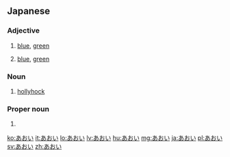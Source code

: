 ==Japanese==

===Adjective===
{{ja-adj|infl=い}}

# {{ja-def|青い}} [[blue]], [[green]]
# {{ja-def|蒼い}} [[blue]], [[green]]

===Noun===
{{ja-noun}}

# {{ja-def|葵}} [[hollyhock]]

===Proper noun===
{{ja-pos|proper}}

# {{given name|female|lang=ja}}

[[ko:あおい]]
[[it:あおい]]
[[lo:あおい]]
[[lv:あおい]]
[[hu:あおい]]
[[mg:あおい]]
[[ja:あおい]]
[[pl:あおい]]
[[sv:あおい]]
[[zh:あおい]]